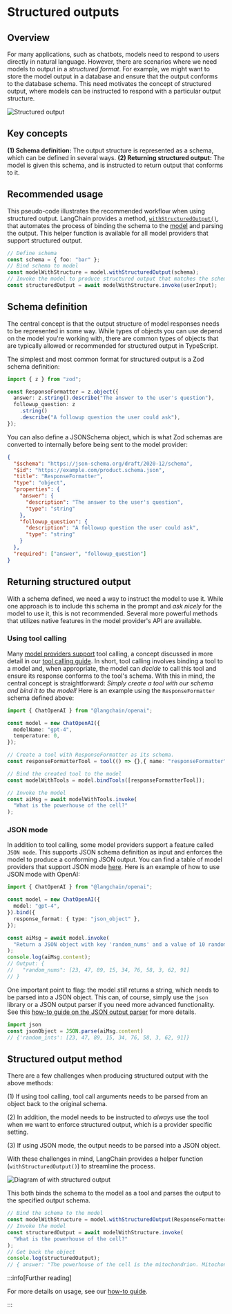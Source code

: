 # Structured outputs

## Overview

For many applications, such as chatbots, models need to respond to users directly in natural language.
However, there are scenarios where we need models to output in a _structured format_.
For example, we might want to store the model output in a database and ensure that the output conforms to the database schema.
This need motivates the concept of structured output, where models can be instructed to respond with a particular output structure.

![Structured output](/img/structured_output.png)

## Key concepts

**(1) Schema definition:** The output structure is represented as a schema, which can be defined in several ways.
**(2) Returning structured output:** The model is given this schema, and is instructed to return output that conforms to it.

## Recommended usage

This pseudo-code illustrates the recommended workflow when using structured output.
LangChain provides a method, [`withStructuredOutput()`](/docs/how_to/structured_output/#the-.withstructuredoutput-method), that automates the process of binding the schema to the [model](/docs/concepts/chat_models/) and parsing the output.
This helper function is available for all model providers that support structured output.

```typescript
// Define schema
const schema = { foo: "bar" };
// Bind schema to model
const modelWithStructure = model.withStructuredOutput(schema);
// Invoke the model to produce structured output that matches the schema
const structuredOutput = await modelWithStructure.invoke(userInput);
```

## Schema definition

The central concept is that the output structure of model responses needs to be represented in some way.
While types of objects you can use depend on the model you're working with, there are common types of objects that are typically allowed or recommended for structured output in TypeScript.

The simplest and most common format for structured output is a Zod schema definition:

```typescript
import { z } from "zod";

const ResponseFormatter = z.object({
  answer: z.string().describe("The answer to the user's question"),
  followup_question: z
    .string()
    .describe("A followup question the user could ask"),
});
```

You can also define a JSONSchema object, which is what Zod schemas are converted to internally before being sent to the model provider:

```json
{
  "$schema": "https://json-schema.org/draft/2020-12/schema",
  "$id": "https://example.com/product.schema.json",
  "title": "ResponseFormatter",
  "type": "object",
  "properties": {
    "answer": {
      "description": "The answer to the user's question",
      "type": "string"
    },
    "followup_question": {
      "description": "A followup question the user could ask",
      "type": "string"
    }
  },
  "required": ["answer", "followup_question"]
}
```

## Returning structured output

With a schema defined, we need a way to instruct the model to use it.
While one approach is to include this schema in the prompt and _ask nicely_ for the model to use it, this is not recommended.
Several more powerful methods that utilizes native features in the model provider's API are available.

### Using tool calling

Many [model providers support](/docs/integrations/chat/) tool calling, a concept discussed in more detail in our [tool calling guide](/docs/concepts/tool_calling/).
In short, tool calling involves binding a tool to a model and, when appropriate, the model can _decide_ to call this tool and ensure its response conforms to the tool's schema.
With this in mind, the central concept is straightforward: _Simply create a tool with our schema and bind it to the model!_
Here is an example using the `ResponseFormatter` schema defined above:

```typescript
import { ChatOpenAI } from "@langchain/openai";

const model = new ChatOpenAI({
  modelName: "gpt-4",
  temperature: 0,
});

// Create a tool with ResponseFormatter as its schema.
const responseFormatterTool = tool(() => {},{ name: "responseFormatter", schema: ResponseFormatter })

// Bind the created tool to the model
const modelWithTools = model.bindTools([responseFormatterTool]);

// Invoke the model
const aiMsg = await modelWithTools.invoke(
  "What is the powerhouse of the cell?"
);
```

### JSON mode

In addition to tool calling, some model providers support a feature called `JSON mode`.
This supports JSON schema definition as input and enforces the model to produce a conforming JSON output.
You can find a table of model providers that support JSON mode [here](/docs/integrations/chat/).
Here is an example of how to use JSON mode with OpenAI:

```typescript
import { ChatOpenAI } from "@langchain/openai";

const model = new ChatOpenAI({
  model: "gpt-4",
}).bind({
  response_format: { type: "json_object" },
});

const aiMsg = await model.invoke(
  "Return a JSON object with key 'random_nums' and a value of 10 random numbers in [0-99]"
);
console.log(aiMsg.content);
// Output: {
//   "random_nums": [23, 47, 89, 15, 34, 76, 58, 3, 62, 91]
// }
```

One important point to flag: the model _still_ returns a string, which needs to be parsed into a JSON object.
This can, of course, simply use the `json` library or a JSON output parser if you need more advanced functionality.
See this [how-to guide on the JSON output parser](/docs/how_to/output_parser_json) for more details.

```typescript
import json
const jsonObject = JSON.parse(aiMsg.content)
// {'random_ints': [23, 47, 89, 15, 34, 76, 58, 3, 62, 91]}
```

## Structured output method

There are a few challenges when producing structured output with the above methods:

(1) If using tool calling, tool call arguments needs to be parsed from an object back to the original schema.

(2) In addition, the model needs to be instructed to _always_ use the tool when we want to enforce structured output, which is a provider specific setting.

(3) If using JSON mode, the output needs to be parsed into a JSON object.

With these challenges in mind, LangChain provides a helper function (`withStructuredOutput()`) to streamline the process.

![Diagram of with structured output](/img/with_structured_output.png)

This both binds the schema to the model as a tool and parses the output to the specified output schema.

```typescript
// Bind the schema to the model
const modelWithStructure = model.withStructuredOutput(ResponseFormatter);
// Invoke the model
const structuredOutput = await modelWithStructure.invoke(
  "What is the powerhouse of the cell?"
);
// Get back the object
console.log(structuredOutput);
// { answer: "The powerhouse of the cell is the mitochondrion. Mitochondria are organelles that generate most of the cell's supply of adenosine triphosphate (ATP), which is used as a source of chemical energy.", followup_question: "What is the function of ATP in the cell?" }
```

:::info[Further reading]

For more details on usage, see our [how-to guide](/docs/how_to/structured_output/#the-.withstructuredoutput-method).

:::
